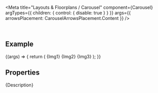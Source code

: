 
<Meta
  title="Layouts & Floorplans / Carousel"
  component={Carousel}
  argTypes={{
    children: { control: { disable: true } }
  }}
  args={{
    arrowsPlacement: CarouselArrowsPlacement.Content
  }}
/>

<DocsHeader since="0.9.0" />

<br />

## Example

<Canvas>
  <Story name="Default">
    {(args) => {
      return (
        <Carousel {...args}>
          {Img1}
          {Img2}
          {Img3}
        </Carousel>
      );
    }}
  </Story>
</Canvas>

## Properties

<ArgsTableWithNote story="." />

<Markdown>{Description}</Markdown>

<DomRefTable rows={CarouselDomRef} />

<Footer />
